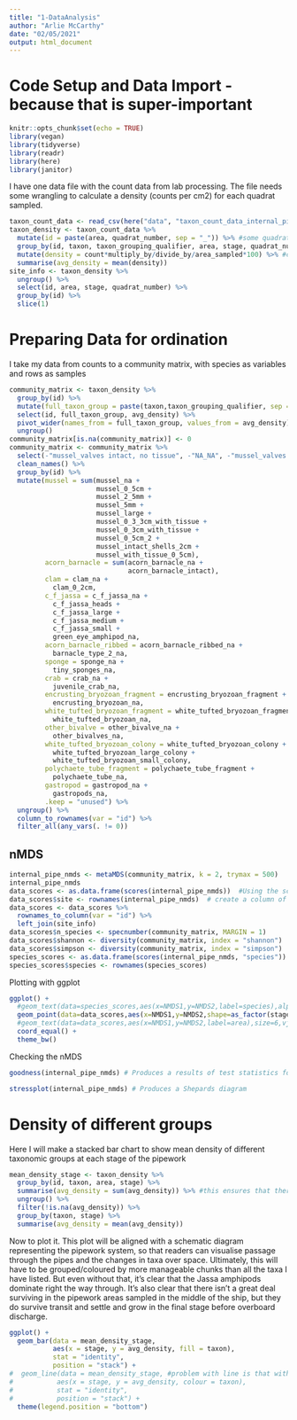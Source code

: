 ```yaml
---
title: "1-DataAnalysis"
author: "Arlie McCarthy"
date: "02/05/2021"
output: html_document
---
```

# Code Setup and Data Import - because that is super-important

```r
knitr::opts_chunk$set(echo = TRUE)
library(vegan)
library(tidyverse)
library(readr)
library(here)
library(janitor)
```

I have one data file with the count data from lab processing. The file needs some wrangling to calculate a density (counts per cm2) for each quadrat sampled.

```r
taxon_count_data <- read_csv(here("data", "taxon_count_data_internal_pipework.csv"))
taxon_density <- taxon_count_data %>% 
  mutate(id = paste(area, quadrat_number, sep = "_")) %>% #some quadrats had multiple 'sample' so changed to just area and quadrat
  group_by(id, taxon, taxon_grouping_qualifier, area, stage, quadrat_number) %>% 
  mutate(density = count*multiply_by/divide_by/area_sampled*100) %>% #counts per m2
  summarise(avg_density = mean(density))
site_info <- taxon_density %>% 
  ungroup() %>% 
  select(id, area, stage, quadrat_number) %>% 
  group_by(id) %>% 
  slice(1)
```

# Preparing Data for ordination

I take my data from counts to a community matrix, with species as variables and rows as samples

```r
community_matrix <- taxon_density %>% 
  group_by(id) %>% 
  mutate(full_taxon_group = paste(taxon,taxon_grouping_qualifier, sep = "_")) %>% 
  select(id, full_taxon_group, avg_density) %>% 
  pivot_wider(names_from = full_taxon_group, values_from = avg_density) %>% 
  ungroup() 
community_matrix[is.na(community_matrix)] <- 0
community_matrix <- community_matrix %>% 
  select(-"mussel_valves intact, no tissue", -"NA_NA", -"mussel_valves intact") %>% 
  clean_names() %>% 
  group_by(id) %>% 
  mutate(mussel = sum(mussel_na +
                      mussel_0_5cm +
                      mussel_2_5mm +
                      mussel_5mm +
                      mussel_large +
                      mussel_0_3_3cm_with_tissue +
                      mussel_0_3cm_with_tissue +
                      mussel_0_5cm_2 +
                      mussel_intact_shells_2cm +
                      mussel_with_tissue_0_5cm),
         acorn_barnacle = sum(acorn_barnacle_na +
                              acorn_barnacle_intact),
         clam = clam_na +
           clam_0_2cm,
         c_f_jassa = c_f_jassa_na +
           c_f_jassa_heads +
           c_f_jassa_large +
           c_f_jassa_medium +
           c_f_jassa_small +
           green_eye_amphipod_na,
         acorn_barnacle_ribbed = acorn_barnacle_ribbed_na +
           barnacle_type_2_na,
         sponge = sponge_na +
           tiny_sponges_na,
         crab = crab_na +
           juvenile_crab_na,
         encrusting_bryozoan_fragment = encrusting_bryozoan_fragment +
           encrusting_bryozoan_na,
         white_tufted_bryozoan_fragment = white_tufted_bryozoan_fragment +
           white_tufted_bryozoan_na,
         other_bivalve = other_bivalve_na +
           other_bivalves_na,
         white_tufted_bryozoan_colony = white_tufted_bryozoan_colony +
           white_tufted_bryozoan_large_colony +
           white_tufted_bryozoan_small_colony,
         polychaete_tube_fragment = polychaete_tube_fragment +
           polychaete_tube_na,
         gastropod = gastropod_na +
           gastropods_na,
         .keep = "unused") %>% 
  ungroup() %>% 
  column_to_rownames(var = "id") %>% 
  filter_all(any_vars(. != 0))
```

## nMDS

```r
internal_pipe_nmds <- metaMDS(community_matrix, k = 2, trymax = 500)
internal_pipe_nmds
data_scores <- as.data.frame(scores(internal_pipe_nmds))  #Using the scores function from vegan to extract the site scores and convert to a data.frame
data_scores$site <- rownames(internal_pipe_nmds)  # create a column of site names, from the rownames of data.scores
data_scores <- data_scores %>% 
  rownames_to_column(var = "id") %>% 
  left_join(site_info)
data_scores$n_species <- specnumber(community_matrix, MARGIN = 1)
data_scores$shannon <- diversity(community_matrix, index = "shannon")
data_scores$simpson <- diversity(community_matrix, index = "simpson")
species_scores <- as.data.frame(scores(internal_pipe_nmds, "species"))  #Using the scores function from vegan to extract the species scores and convert to a data.frame
species_scores$species <- rownames(species_scores)

```

Plotting with ggplot
```r
ggplot() + 
  #geom_text(data=species_scores,aes(x=NMDS1,y=NMDS2,label=species),alpha=0.5) +  # add the species labels
  geom_point(data=data_scores,aes(x=NMDS1,y=NMDS2,shape=as_factor(stage),colour=n_species),size=3) + # add the point markers
  #geom_text(data=data_scores,aes(x=NMDS1,y=NMDS2,label=area),size=6,vjust=0) +  # add the site labels
  coord_equal() +
  theme_bw()
```
Checking the nMDS

```r
goodness(internal_pipe_nmds) # Produces a results of test statistics for goodness of fit for each point

stressplot(internal_pipe_nmds) # Produces a Shepards diagram
```


# Density of different groups

Here I will make a stacked bar chart to show mean density of different taxonomic groups at each stage of the pipework

```r
mean_density_stage <- taxon_density %>% 
  group_by(id, taxon, area, stage) %>% 
  summarise(avg_density = sum(avg_density)) %>% #this ensures that there is only one number per taxa per sample
  ungroup() %>% 
  filter(!is.na(avg_density)) %>% 
  group_by(taxon, stage) %>% 
  summarise(avg_density = mean(avg_density))
```

Now to plot it. This plot will be aligned with a schematic diagram representing the pipework system, so that readers can visualise passage through the pipes and the changes in taxa over space. Ultimately, this will have to be grouped/coloured by more manageable chunks than all the taxa I have listed. But even without that, it's clear that the Jassa amphipods dominate right the way through. It's also clear that there isn't a great deal surviving in the pipework areas sampled in the middle of the ship, but they do survive transit and settle and grow in the final stage before overboard discharge. 

```r
ggplot() +
  geom_bar(data = mean_density_stage,
           aes(x = stage, y = avg_density, fill = taxon),
           stat = "identity",
           position = "stack") +
#  geom_line(data = mean_density_stage, #problem with line is that without 0 for stages where taxa are absent, it connects the line making it look like the density goes consistently up/down rather than sharp changes
#           aes(x = stage, y = avg_density, colour = taxon),
#           stat = "identity",
#           position = "stack") +
  theme(legend.position = "bottom")
```